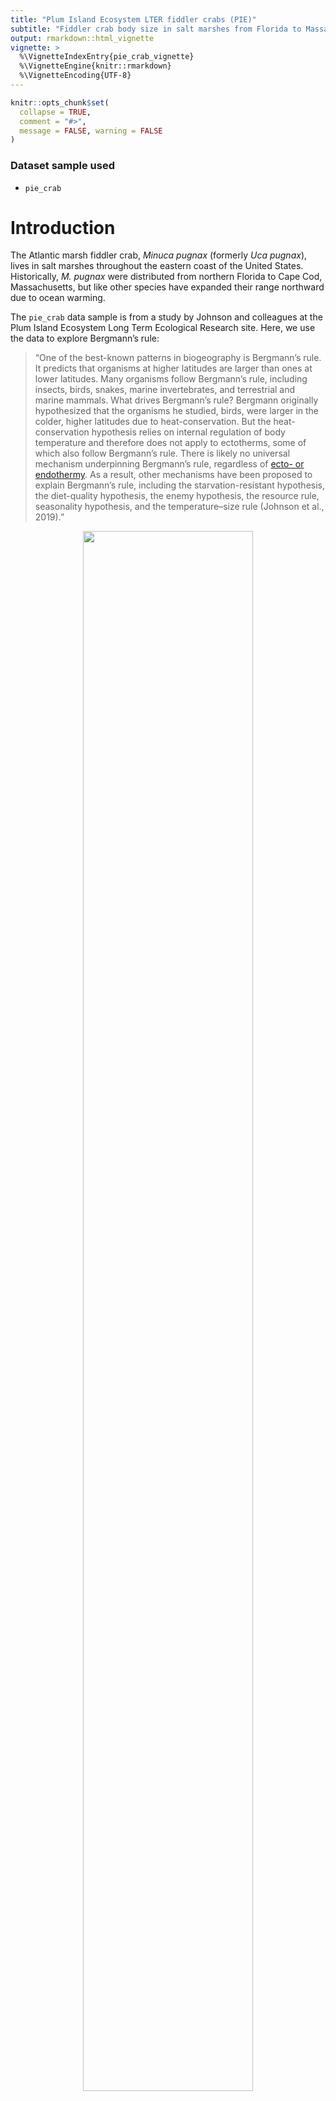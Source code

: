 ```yaml
---
title: "Plum Island Ecosystem LTER fiddler crabs (PIE)"
subtitle: "Fiddler crab body size in salt marshes from Florida to Massachusetts, USA during summer 2016 at Plum Island Ecosystem LTER"
output: rmarkdown::html_vignette
vignette: >
  %\VignetteIndexEntry{pie_crab_vignette}
  %\VignetteEngine{knitr::rmarkdown}
  %\VignetteEncoding{UTF-8}
---
```


```r
knitr::opts_chunk$set(
  collapse = TRUE,
  comment = "#>",
  message = FALSE, warning = FALSE
)
```

### Dataset sample used

- `pie_crab` 


# Introduction

The Atlantic marsh fiddler crab, *Minuca pugnax* (formerly *Uca pugnax*), lives in salt marshes throughout the eastern coast of the United States. Historically, *M. pugnax* were distributed from northern Florida to Cape Cod, Massachusetts, but like other species have expanded their range northward due to ocean warming. 

The `pie_crab` data sample is from a study by Johnson and colleagues at the Plum Island Ecosystem Long Term Ecological Research site. Here, we use the data to explore Bergmann's rule: 

> "One of the best-known patterns in biogeography is Bergmann's rule. It predicts that organisms at higher latitudes are larger than ones at lower latitudes. Many organisms follow Bergmann's rule, including insects, birds, snakes, marine invertebrates, and terrestrial and marine mammals. What drives Bergmann's rule? Bergmann originally hypothesized that the organisms he studied, birds, were larger in the colder, higher latitudes due to heat-conservation. But the heat-conservation hypothesis relies on internal regulation of body temperature and therefore does not apply to ectotherms, some of which also follow Bergmann's rule. There is likely no universal mechanism underpinning Bergmann's rule, regardless of [ecto- or endothermy](https://www.khanacademy.org/science/ap-biology/ecology-ap/energy-flow-through-ecosystems/a/endotherms-ectotherms). As a result, other mechanisms have been proposed to explain Bergmann's rule, including the starvation-resistant hypothesis, the diet-quality hypothesis, the enemy hypothesis, the resource rule, seasonality hypothesis, and the temperature–size rule (Johnson et al., 2019)."

<figure style="text-align:center;">
  <img src="../man/figures/pie_landscape_img.jpg" width=80% style="display:block; margin-left: auto; margin-right: auto;">
  <figcaption>Plum Island Ecosystem LTER, LTER CC BY-SA 4.0</figcaption>
</figure>

### Data sampling overview:

- 13 marshes were sampled on the Atlantic coast of the United States in summer 2016
- Spanning > 12 degrees of latitude, from northeast Florida to northeast Massachusetts
- Between 25 and 37 adult male fiddler crabs were collected, and their sizes recorded, from each marsh between 2016-07-24 and 2016-08-13

# Data Exploration

```r
library(lterdatasampler)
library(tidyverse)
```

## Latitude and water temperature

```r
ggplot(data = pie_crab, aes(y = latitude, x = water_temp)) +
  geom_point()
```

Generally, water temperature within the study range *decreases* toward lower latitudes. 

## Summary Statistics

```r
crab_stats <- pie_crab %>% group_by(latitude, site) %>% 
  summarise(
  n = n(), 
  mean_mm = mean(size),
  min_mm = min(size),
  max_mm = max(size),
  sd_mm = sd(size),
  median_mm = median(size)
  ) 

crab_stats
```

#### Crab size boxplot (by site latitude)

Here, we create a boxplot of crab carapace size (mm) by latitude. Generally, crab sizes increase toward higher latitudes, following Bergmann's rule. 

```r
pie_crab %>%
  ggplot(aes(y=latitude)) +
  geom_boxplot(aes(size, group = latitude, color=-latitude), outlier.size=0.8) +
  geom_text(data = crab_stats,
            aes(label = (paste('n =', n)), 
                group = latitude, 
                color = -latitude, 
                x= max_mm + 0.2, 
                y= latitude + 0.15), 
            size=3.5) +
  scale_x_continuous(breaks = seq(from = 7, to = 23, by = 2), limits = c(6.5,24))+
  scale_y_continuous(breaks = seq(from = 29, to = 43, by = 2), limits = c(29, 43.5)) +
  theme(legend.position= "none") 
```

```r
crab_summary <- pie_crab %>% group_by(site, latitude) %>%
  summarise(
    mean_size = mean(size)
    ) %>% ungroup()
```


# Simple Linear Regression

### Mean size (by site latitude)

Another graph of carapace size (mm) by site latitude is below, with mean sizes recorded for each site shown as red dots (all observations included as light gray dots), revealing an approximately linear relationship between mean carapace size and latitude. 

```r
ggplot(data = crab_summary, aes(y = latitude, x = mean_size)) +
  geom_point() +
  geom_smooth(method = "lm", se = FALSE) +
  geom_point(color = "orangered1", size=3) +
  geom_point(aes(x = size, y = latitude), data = pie_crab, color = "gray", alpha = 0.5) +
  geom_text(aes(label = site), nudge_x = 0.3, nudge_y = 0.3, size=3) +
  labs(y = "Latitude", 
       x = "Mean carapace width (mm)",
       title = "Mean carapace width of male fiddler crabs by latitude") +
  theme_minimal()
```

### Bergmann's rule - further exploration 

Our visual exploration seems to follow Bergmann's rule. Here, we use simple linear regression to explore the relationship between crab size and latitude a bit more (only using latitude as a predictor variable - note that further exploration can be done using alternate or additional variables in the dataset): 

```r
# Linear model:
crab_size_model <- lm(size ~ latitude, data = pie_crab)

# Return model summary output:
summary(crab_size_model)
```
The fiddler crab does appear follow Bergmann's rule. On average, carapace width increased by 0.5 mm for every degree increase in latitude, and latitude significantly predicts crab size.

# Conclusion and further exploration

In summary, from initial visual exploration and simple linear regression examples here, *M. pugnax* appears to follow Bergmann's rule, with crab size increasing in salt marshes at higher latitudes. 

Further analysis might include: 

- Multiple linear regression, including other variables (air temperature, water temperature, and/or standard deviations of both as a metric for seasonality)
- Statistical analyses of size difference between sites (e.g. by ANOVA, or t-tests if only comparing 2 sites)

# Citation

- Johnson, D. 2019. Fiddler crab body size in salt marshes from Florida to Massachusetts, USA at PIE and VCR LTER and NOAA NERR sites during summer 2016. ver 1. Environmental Data Initiative. https://doi.org/10.6073/pasta/4c27d2e778d3325d3830a5142e3839bb (Accessed 2021-05-27).

- Johnson DS, Crowley C, Longmire K, Nelson J, Williams B, Wittyngham S. The fiddler crab, Minuca pugnax, follows Bergmann's rule. Ecol Evol. 2019;00:1–9. https://doi.org/10.1002/ece3.5883


# How we processed the raw data

`r knitr::spin_child(here::here("data-raw","pie_crab_data.R"))`